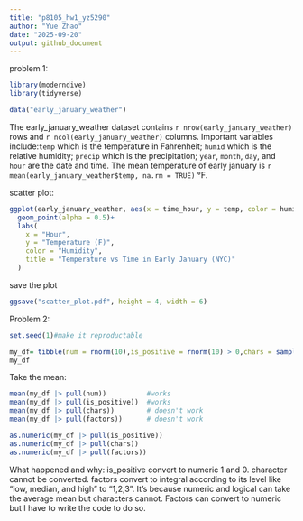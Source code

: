 ```yaml
---
title: "p8105_hw1_yz5290"
author: "Yue Zhao"
date: "2025-09-20"
output: github_document
---
```


problem 1:
```r
library(moderndive)
library(tidyverse)
```
```r
data("early_january_weather")
```

The early_january_weather dataset contains `r nrow(early_january_weather)` rows and `r ncol(early_january_weather)` columns. Important variables include:`temp` which is the temperature in Fahrenheit; `humid` which is the relative humidity; `precip` which is the precipitation; `year`, `month`, `day`, and `hour` are the date and time. The mean temperature of early january is `r mean(early_january_weather$temp, na.rm = TRUE)` °F.

scatter plot:
```r
ggplot(early_january_weather, aes(x = time_hour, y = temp, color = humid))+
  geom_point(alpha = 0.5)+
  labs(
    x = "Hour",
    y = "Temperature (F)",
    color = "Humidity",
    title = "Temperature vs Time in Early January (NYC)"
  )
```
save the plot
```r
ggsave("scatter_plot.pdf", height = 4, width = 6)
```

Problem 2:
```r
set.seed(1)#make it reproductable
```
```r
my_df= tibble(num = rnorm(10),is_positive = rnorm(10) > 0,chars = sample(letters, 10),factors = factor(rep(c("low", "med", "high"), length.out = 10)))
my_df
```
Take the mean:
```r
mean(my_df |> pull(num))          #works
mean(my_df |> pull(is_positive))  #works
mean(my_df |> pull(chars))        # doesn't work
mean(my_df |> pull(factors))      # doesn't work
```

```r
as.numeric(my_df |> pull(is_positive))
as.numeric(my_df |> pull(chars))
as.numeric(my_df |> pull(factors))
```

What happened and why:
is_positive convert to numeric 1 and 0. character cannot be converted. factors convert to integral according to its level like "low, median, and high" to "1,2,3". It's because numeric and logical can take the average mean but characters cannot. Factors can convert to numeric but I have to write the code to do so. 






